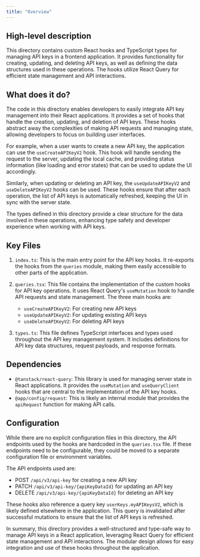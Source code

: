 ```yaml
---
title: "Overview"
---
```


## High-level description
This directory contains custom React hooks and TypeScript types for managing API keys in a frontend application. It provides functionality for creating, updating, and deleting API keys, as well as defining the data structures used in these operations. The hooks utilize React Query for efficient state management and API interactions.

## What does it do?
The code in this directory enables developers to easily integrate API key management into their React applications. It provides a set of hooks that handle the creation, updating, and deletion of API keys. These hooks abstract away the complexities of making API requests and managing state, allowing developers to focus on building user interfaces.

For example, when a user wants to create a new API key, the application can use the `useCreateAPIKeyV2` hook. This hook will handle sending the request to the server, updating the local cache, and providing status information (like loading and error states) that can be used to update the UI accordingly.

Similarly, when updating or deleting an API key, the `useUpdateAPIKeyV2` and `useDeleteAPIKeyV2` hooks can be used. These hooks ensure that after each operation, the list of API keys is automatically refreshed, keeping the UI in sync with the server state.

The types defined in this directory provide a clear structure for the data involved in these operations, enhancing type safety and developer experience when working with API keys.

## Key Files

1. `index.ts`: This is the main entry point for the API key hooks. It re-exports the hooks from the `queries` module, making them easily accessible to other parts of the application.

2. `queries.tsx`: This file contains the implementation of the custom hooks for API key operations. It uses React Query's `useMutation` hook to handle API requests and state management. The three main hooks are:
   - `useCreateAPIKeyV2`: For creating new API keys
   - `useUpdateAPIKeyV2`: For updating existing API keys
   - `useDeleteAPIKeyV2`: For deleting API keys

3. `types.ts`: This file defines TypeScript interfaces and types used throughout the API key management system. It includes definitions for API key data structures, request payloads, and response formats.

## Dependencies
- `@tanstack/react-query`: This library is used for managing server state in React applications. It provides the `useMutation` and `useQueryClient` hooks that are central to the implementation of the API key hooks.
- `@app/config/request`: This is likely an internal module that provides the `apiRequest` function for making API calls.

## Configuration
While there are no explicit configuration files in this directory, the API endpoints used by the hooks are hardcoded in the `queries.tsx` file. If these endpoints need to be configurable, they could be moved to a separate configuration file or environment variables.

The API endpoints used are:
- POST `/api/v3/api-key` for creating a new API key
- PATCH `/api/v3/api-key/{apiKeyDataId}` for updating an API key
- DELETE `/api/v3/api-key/{apiKeyDataId}` for deleting an API key

These hooks also reference a query key `userKeys.myAPIKeysV2`, which is likely defined elsewhere in the application. This query is invalidated after successful mutations to ensure that the list of API keys is refreshed.

In summary, this directory provides a well-structured and type-safe way to manage API keys in a React application, leveraging React Query for efficient state management and API interactions. The modular design allows for easy integration and use of these hooks throughout the application.